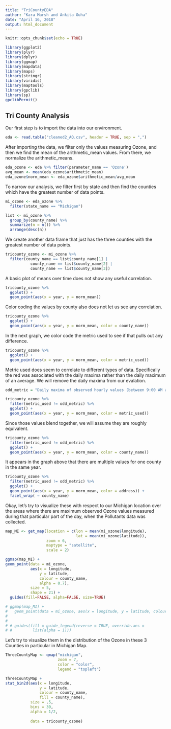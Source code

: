 ```yaml
---
title: "TriCountyEDA"
author: "Kara Marsh and Ankita Guha"
date: "April 16, 2018"
output: html_document
---
```


```r
knitr::opts_chunk$set(echo = TRUE)
```

```r
library(ggplot2)
library(plyr)
library(dplyr)
library(ggmap)
library(mapdata)
library(maps)
library(stringr)
library(viridis)
library(maptools)
library(gpclib) 
library(sp)
gpclibPermit()

```
## Tri County Analysis

Our first step is to import the data into our environment. 
```r
eda <- read.table("cleaned2_AQ.csv", header = TRUE, sep = ",")
```


After importing the data, we filter only the values measuring Ozone, and then
we find the mean of the arithmetic_mean values. From there, we normalize the 
arithmetic_means.

```r
eda_ozone <- eda %>% filter(parameter_name == 'Ozone')
avg_mean <- mean(eda_ozone$arithmetic_mean)
eda_ozone$norm_mean <- eda_ozone$arithmetic_mean/avg_mean
```

To narrow our analysis, we filter first by state and then find the counties 
which have the greatest number of data points.   
```r
mi_ozone <- eda_ozone %>% 
  filter(state_name == "Michigan")

list <- mi_ozone %>% 
  group_by(county_name) %>% 
  summarize(n = n()) %>% 
  arrange(desc(n)) 
```
We create another data frame that just has the three counties with the greatest
number of data points.
```r
tricounty_ozone <- mi_ozone %>% 
  filter(county_name == list$county_name[1] | 
           county_name == list$county_name[2] | 
           county_name == list$county_name[3])
```

A basic plot of means over time does not show any useful correlation. 
```r
tricounty_ozone %>%
  ggplot() +
  geom_point(aes(x = year, y = norm_mean))  
```
Color coding the values by county also does not let us see any correlation.
```r
tricounty_ozone %>%
  ggplot() +
  geom_point(aes(x = year, y = norm_mean, color = county_name))  
```
In the next graph, we color code the metric used to see if that pulls out any 
difference. 
```r
tricounty_ozone %>%
  ggplot() +
  geom_point(aes(x = year, y = norm_mean, color = metric_used))  
```
Metric used does seem to correlate to different types of data. Specifically the
red was associated with the daily maxima rather than the daily maximum of an 
average. We will remove the daily maxima from our evalation. 
```r
odd_metric = "Daily maxima of observed hourly values (between 9:00 AM and 8:00 PM)"

tricounty_ozone %>%
  filter(metric_used != odd_metric) %>%
  ggplot() +
  geom_point(aes(x = year, y = norm_mean, color = metric_used))  

```
Since those values blend together, we will assume they are roughly equivalent. 
```r
tricounty_ozone %>%
  filter(metric_used != odd_metric) %>%
  ggplot() +
  geom_point(aes(x = year, y = norm_mean, color = county_name))  
```

It appears in the graph above that there are multiple values for one county 
in the same year. 
```r
tricounty_ozone %>%
  filter(metric_used != odd_metric) %>%
  ggplot() +
  geom_point(aes(x = year, y = norm_mean, color = address)) +
  facet_wrap( ~ county_name)

```

Okay, let's try to visualize these with respect to our Michigan location over 
the areas where there are maximum observed Ozone values measured during that 
particular part of the day, when the Pollutants data was collected. 

```r
map_MI <- get_map(location = c(lon = mean(mi_ozone$longitude), 
                               lat = mean(mi_ozone$latitude)), 
                  zoom = 6,
                  maptype = "satellite", 
                  scale = 2)

ggmap(map_MI) +
geom_point(data = mi_ozone, 
           aes(x = longitude, 
               y = latitude, 
               colour = county_name, 
               alpha = 0.7), 
           size = 5, 
           shape = 21) + 
  guides(fill=FALSE, alpha=FALSE, size=TRUE)

# ggmap(map_MI) +
#   geom_point(data = mi_ozone, aes(x = longitude, y = latitude, colour = county_name, alpha = 0.7), size = 5, shape = 21) + guides(fill=guide_legend(reverse = TRUE, alpha=FALSE, size=TRUE))
# 
# 
# # guides(fill = guide_legend(reverse = TRUE, override.aes = 
# #         list(alpha = 1)))
```

Let's try to visualize them in the distribution of the Ozone in these 3 
Counties in particular in Michigan Map.

```r

ThreeCountyMap <- qmap("michigan", 
                       zoom = 7, 
                       color = "color", 
                       legend = "topleft")

ThreeCountyMap +
stat_bin2d(aes(x = longitude, 
               y = latitude, 
               colour = county_name, 
               fill = county_name),
           size = .5, 
           bins = 30, 
           alpha = 1/2,
           
           data = tricounty_ozone)

```

